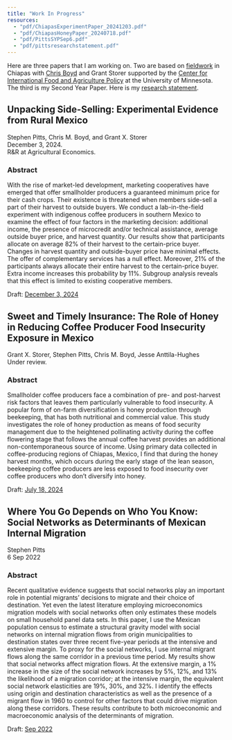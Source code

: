 ```yaml
---
title: "Work In Progress"
resources:
  - "pdf/ChiapasExperimentPaper_20241203.pdf"
  - "pdf/ChiapasHoneyPaper_20240718.pdf"
  - "pdf/PittsSYPSep6.pdf"
  - "pdf/pittsresearchstatement.pdf"
---
```


Here are three papers that I am working on. Two are based
on [fieldwork](fieldwork.html) in Chiapas with
[Chris Boyd](https://www.chrismboyd.com/) and Grant Storer supported by the
[Center for International Food and Agriculture Policy](https://experts.umn.edu/en/organisations/center-for-international-food-and-agricultural-policy)
at the University of Minnesota. The third is my Second Year Paper. 
Here is my [research statement](pdf/pittsresearchstatement.pdf).

## Unpacking Side-Selling: Experimental Evidence from Rural Mexico  
Stephen Pitts, Chris M. Boyd, and Grant X. Storer  
December 3, 2024.  
R&R at Agricultural Economics. 

### Abstract
With the rise of market-led development, marketing cooperatives have emerged that offer
smallholder producers a guaranteed minimum price for their cash crops. Their existence is
threatened when members side-sell a part of their harvest to outside buyers. We conduct a
lab-in-the-field experiment with indigenous coffee producers in southern Mexico to examine the
effect of four factors in the marketing decision: additional income, the presence of microcredit
and/or technical assistance, average outside buyer price, and harvest quantity. Our results show
that participants allocate on average 82% of their harvest to the certain-price buyer. Changes
in harvest quantity and outside-buyer price have minimal effects. The offer of complementary
services has a null effect. Moreover, 21% of the participants always allocate their entire harvest
to the certain-price buyer. Extra income increases this probability by 11%. Subgroup analysis
reveals that this effect is limited to existing cooperative members.

Draft: [December 3, 2024](pdf/ChiapasExperimentPaper_20241203.pdf)

## Sweet and Timely Insurance: The Role of Honey in Reducing Coffee Producer Food Insecurity Exposure in Mexico
Grant X. Storer, Stephen Pitts, Chris M. Boyd, Jesse Anttila-Hughes   
Under review.

### Abstract
Smallholder coffee producers face a combination of pre- and post-harvest risk factors that leaves them particularly vulnerable to food insecurity. A popular form of on-farm diversification is honey production through beekeeping, that has both nutritional and commercial value. This study investigates the role of honey production as means of food security management due to the heightened pollinating activity during the coffee flowering stage that follows the annual coffee harvest provides an additional non-contemporaneous source of income. Using primary data collected in coffee-producing regions of Chiapas, Mexico, I find that during the honey harvest months, which occurs during the early stage of the lean season, beekeeping coffee producers are less exposed to food insecurity over coffee producers who don’t diversify into honey. 

Draft: [July 18, 2024](pdf/ChiapasHoneyPaper_20240718.pdf)

## Where You Go Depends on Who You Know: Social Networks as Determinants of Mexican Internal Migration
Stephen Pitts   
6 Sep 2022

### Abstract
Recent qualitative evidence suggests that social networks play
an important role in potential migrants’ decisions to migrate and their choice
of destination. Yet even the latest literature employing microeconomics migration
models with social networks often only estimates these models on
small household panel data sets. In this paper, I use the Mexican population
census to estimate a structural gravity model with social networks on internal
migration flows from origin municipalities to destination states over three
recent five-year periods at the intensive and extensive margin. To proxy for
the social networks, I use internal migrant flows along the same corridor in a
previous time period. My results show that social networks affect migration
flows. At the extensive margin, a 1% increase in the size of the social network
increases by 5%, 12%, and 13% the likelihood of a migration corridor; at the
intensive margin, the equivalent social network elasticities are 19%, 30%,
and 32%. I identify the effects using origin and destination characteristics
as well as the presence of a migrant flow in 1960 to control for other factors
that could drive migration along these corridors. These results contribute
to both microeconomic and macroeconomic analysis of the determinants of
migration.

Draft:  [Sep 2022](pdf/PittsSYPSep6.pdf)
